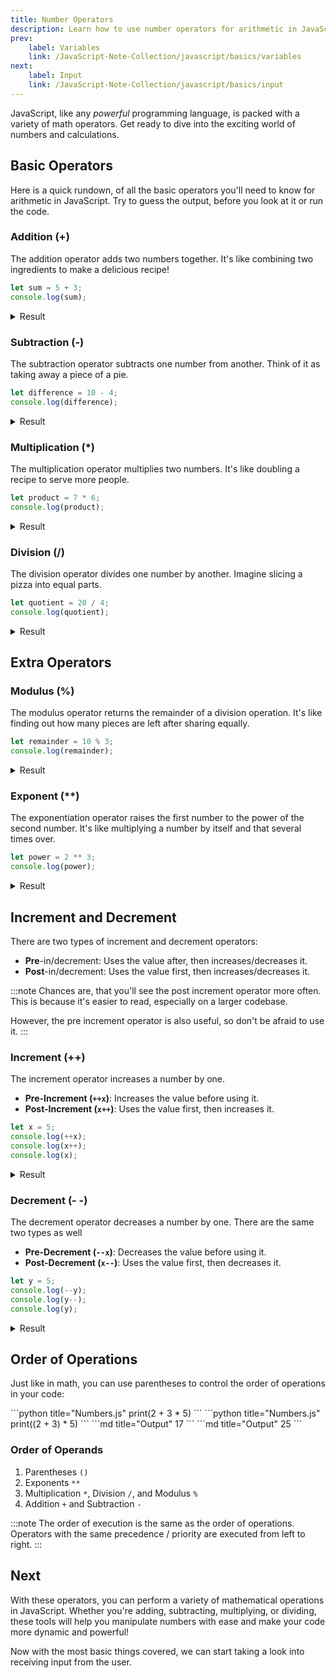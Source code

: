 ```yaml
---
title: Number Operators
description: Learn how to use number operators for arithmetic in JavaScript.
prev:
    label: Variables
    link: /JavaScript-Note-Collection/javascript/basics/variables
next:
    label: Input
    link: /JavaScript-Note-Collection/javascript/basics/input
---
```



JavaScript, like any _powerful_ programming language, is packed with a variety of math operators.
Get ready to dive into the exciting world of numbers and calculations.

## Basic Operators

Here is a quick rundown, of all the basic operators you'll need to know for arithmetic in JavaScript.
Try to guess the output, before you look at it or run the code.

### Addition (<span class="text-yellow-600 dark:text-yellow-400">+</span>)
The addition operator adds two numbers together.
It's like combining two ingredients to make a delicious recipe!

```js title="Numbers.js"
let sum = 5 + 3;
console.log(sum);
```

<details>
<summary>Result</summary>
```js title="Output"
8
```
</details>

### Subtraction (<span class="text-red-600 dark:text-red-400">-</span>)
The subtraction operator subtracts one number from another.
Think of it as taking away a piece of a pie.

```js title="Numbers.js"
let difference = 10 - 4;
console.log(difference);
```

<details>
<summary>Result</summary>
```js title="Output"
6
```
</details>

### Multiplication (<span class="text-sky-600 dark:text-sky-400">*</span>)
The multiplication operator multiplies two numbers.
It's like doubling a recipe to serve more people.

```js title="Numbers.js"
let product = 7 * 6;
console.log(product);
```

<details>
<summary>Result</summary>
```js title="Output"
42
```
</details>

### Division (<span class="text-purple-600 dark:text-purple-400">/</span>)
The division operator divides one number by another.
Imagine slicing a pizza into equal parts.

```js title="Numbers.js"
let quotient = 20 / 4;
console.log(quotient);
```

<details>
<summary>Result</summary>
```js title="Output"
5
```
</details>

## Extra Operators

### Modulus (<span class="text-lime-600 dark:text-lime-400">%</span>)
The modulus operator returns the remainder of a division operation.
It's like finding out how many pieces are left after sharing equally.

```js title="Numbers.js"
let remainder = 10 % 3;
console.log(remainder);
```

<details>
<summary>Result</summary>
```js title="Output"
1
```
</details>

### Exponent (<span class="text-blue-600 dark:text-blue-400">**</span>)
The exponentiation operator raises the first number to the power of the second number.
It's like multiplying a number by itself and that several times over.

```js title="Numbers.js"
let power = 2 ** 3;
console.log(power);
```

<details>
<summary>Result</summary>
```js title="Output"
8
```
</details>

## Increment and Decrement

There are two types of increment and decrement operators:

- **Pre**-in/decrement: Uses the value after, then increases/decreases it.
- **Post**-in/decrement: Uses the value first, then increases/decreases it.

:::note
Chances are, that you'll see the post increment operator more often.
This is because it's easier to read, especially on a larger codebase.

However, the pre increment operator is also useful, so don't be afraid to use it.
:::

### Increment (<span class="text-lime-600 dark:text-lime-400">++</span>)
The increment operator increases a number by one.

- **Pre-Increment (`++x`)**: Increases the value before using it.
- **Post-Increment (`x++`)**: Uses the value first, then increases it.

```js title="Numbers.js"
let x = 5;
console.log(++x);
console.log(x++);
console.log(x);
```

<details>
<summary>Result</summary>
```js title="Output"
6 // Pre-Increment
6 // Post-Increment, but x becomes 7 after this line is done executing;
7 // x is 7 after this line#
```
</details>

### Decrement (<span class="text-rose-600 dark:text-rose-400">- -</span>)
The decrement operator decreases a number by one. There are the same two types as well

- **Pre-Decrement (`--x`)**: Decreases the value before using it.
- **Post-Decrement (`x--`)**: Uses the value first, then decreases it.

```js title="Numbers.js"
let y = 5;
console.log(--y);
console.log(y--);
console.log(y);
```

<details>
<summary>Result</summary>
```js title="Output"
4 // Pre-Decrement
4 // Post-Decrement, but y becomes 3 after this line is done executing;
3 // y is 3 after this line
```
</details>

## Order of Operations

Just like in math, you can use parentheses to control the order of operations in your code:

<Tabs syncKey="parentheses">
    <TabItem label="Without ()">
```python title="Numbers.js"
print(2 + 3 * 5)
```
    </TabItem>
    <TabItem label="With ()">
```python title="Numbers.js"
print((2 + 3) * 5)
```
    </TabItem>
</Tabs>

<Tabs syncKey="parentheses">
    <TabItem label="Without ()">
```md title="Output"
17
```
    </TabItem>
    <TabItem label="With ()">
```md title="Output"
25
```
    </TabItem>
</Tabs>

### Order of Operands

1. Parentheses `()`
2. Exponents `**`
3. Multiplication `*`, Division `/`, and Modulus `%`
4. Addition `+` and Subtraction `-`

:::note
The order of execution is the same as the order of operations. Operators with the same precedence / priority are executed from left to right.
:::

## Next
With these operators, you can perform a variety of mathematical operations in JavaScript.
Whether you're adding, subtracting, multiplying, or dividing, these tools will help you manipulate numbers with ease and make your code more dynamic and powerful!

Now with the most basic things covered, we can start taking a look into receiving input from the user.